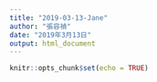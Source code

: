 ```yaml
---
title: "2019-03-13-Jane"
author: "張容禎"
date: "2019年3月13日"
output: html_document
---
```


```r
knitr::opts_chunk$set(echo = TRUE)
```

